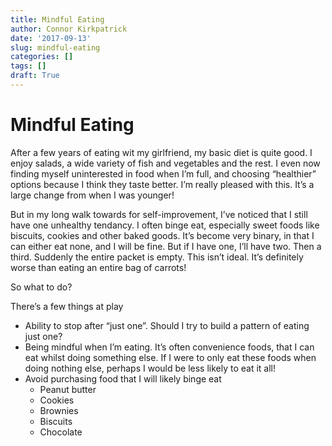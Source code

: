 ```yaml
---
title: Mindful Eating
author: Connor Kirkpatrick
date: '2017-09-13'
slug: mindful-eating
categories: []
tags: []
draft: True
---
```


# Mindful Eating

After a few years of eating wit my girlfriend, my basic diet is quite good. I enjoy salads, a wide variety of fish and vegetables and the rest. I even now finding myself uninterested in food when I'm full, and choosing "healthier" options because I think they taste better. I'm really pleased with this. It's a large change from when I was younger!

But in my long walk towards for self-improvement, I've noticed that I still have one unhealthy tendancy. I often binge eat, especially sweet foods like biscuits, cookies and other baked goods. It's become very binary, in that I can either eat none, and I will be fine. But if I have one, I'll have two. Then a third. Suddenly the entire packet is empty. This isn't ideal. It's definitely worse than eating an entire bag of carrots!

So what to do?

There's a few things at play

* Ability to stop after "just one". Should I try to build a pattern of eating just one?
* Being mindful when I'm eating. It's often convenience foods, that I can eat whilst doing something else. If I were to only eat these foods when doing nothing else, perhaps I would be less likely to eat it all!
* Avoid purchasing food that I will likely binge eat
  * Peanut butter
  * Cookies
  * Brownies
  * Biscuits
  * Chocolate